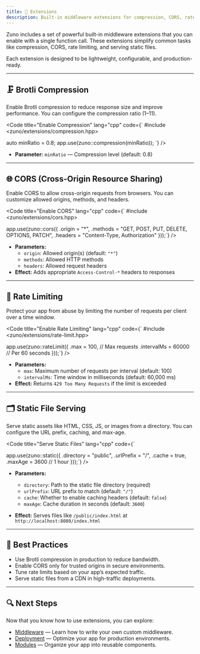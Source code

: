 ```yaml
---
title: 🧩 Extensions
description: Built-in middleware extensions for compression, CORS, rate limiting, and static file serving.
---
```



Zuno includes a set of powerful built-in middleware extensions that you can enable with a single function call. These extensions simplify common tasks like compression, CORS, rate limiting, and serving static files.

Each extension is designed to be lightweight, configurable, and production-ready.

---

## 🗜️ Brotli Compression

Enable Brotli compression to reduce response size and improve performance. You can configure the compression ratio (1–11).

<Code title="Enable Compression" lang="cpp" code={`
#include <zuno/extensions/compression.hpp>

auto minRatio = 0.8;
app.use(zuno::compression(minRatio));
`} />

- **Parameter:** `minRatio` — Compression level (default: 0.8)

---

## 🌐 CORS (Cross-Origin Resource Sharing)

Enable CORS to allow cross-origin requests from browsers. You can customize allowed origins, methods, and headers.

<Code title="Enable CORS" lang="cpp" code={`
#include <zuno/extensions/cors.hpp>

app.use(zuno::cors({
  .origin = "*",
  .methods = "GET, POST, PUT, DELETE, OPTIONS, PATCH",
  .headers = "Content-Type, Authorization"
}));`} />

- **Parameters:**
  - `origin`: Allowed origin(s) (default: `"*"`)
  - `methods`: Allowed HTTP methods
  - `headers`: Allowed request headers
- **Effect:** Adds appropriate `Access-Control-*` headers to responses

---

## 🚦 Rate Limiting

Protect your app from abuse by limiting the number of requests per client over a time window.

<Code title="Enable Rate Limiting" lang="cpp" code={`
#include <zuno/extensions/rate-limit.hpp>

app.use(zuno::rateLimit({
  .max = 100,         // Max requests
  .intervalMs = 60000 // Per 60 seconds
}));`} />

- **Parameters:**
  - `max`: Maximum number of requests per interval (default: 100)
  - `intervalMs`: Time window in milliseconds (default: 60,000 ms)
- **Effect:** Returns `429 Too Many Requests` if the limit is exceeded

---

## 🗂️ Static File Serving

Serve static assets like HTML, CSS, JS, or images from a directory. You can configure the URL prefix, caching, and max-age.

<Code title="Serve Static Files" lang="cpp" code={`

app.use(zuno::static({
  .directory = "public",
  .urlPrefix = "/",
  .cache = true,
  .maxAge = 3600 // 1 hour
}));`} />

- **Parameters:**
  - `directory`: Path to the static file directory (required)
  - `urlPrefix`: URL prefix to match (default: `"/"`)
  - `cache`: Whether to enable caching headers (default: `false`)
  - `maxAge`: Cache duration in seconds (default: `3600`)

- **Effect:** Serves files like `/public/index.html` at `http://localhost:8080/index.html`

---

## 🧠 Best Practices

- Use Brotli compression in production to reduce bandwidth.
- Enable CORS only for trusted origins in secure environments.
- Tune rate limits based on your app’s expected traffic.
- Serve static files from a CDN in high-traffic deployments.

---

## 🔍 Next Steps

Now that you know how to use extensions, you can explore:

- [Middleware](/middleware) — Learn how to write your own custom middleware.
- [Deployment](/deployment) — Optimize your app for production environments.
- [Modules](/modules) — Organize your app into reusable components.
